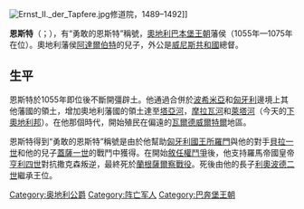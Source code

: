 {{unreferenced|time=2015-02-12T15:08:19+00:00}}
{{noteTA
|1=zh-tw:巴奔堡; zh-hans:巴本堡;
}}
[[File:Ernst_II._der_Tapfere.jpg|thumb]]修道院，1489–1492]]

'''恩斯特'''（{{lang-de|Ernst}}；{{bd|1027年||1075年|6月10日}}），有“勇敢的恩斯特”稱號，[[奧地利|奧地利]][[巴本堡王朝|巴本堡王朝]]藩侯（1055年—1075年在位）。奧地利藩侯[[阿達爾伯特_(奧地利)|阿達爾伯特]]的兒子，外公是[[威尼斯共和國|威尼斯共和國]]總督。

==生平==
恩斯特於1055年即位後不斷開彊辟土。他通過合併於[[波希米亞|波希米亞]]和[[匈牙利|匈牙利]]邊境上其他藩國的領土，增加奧地利藩國的領土達至[[塔亞河|塔亞河]]，[[摩拉瓦河|摩拉瓦河]]和[[萊塔河|萊塔河]]（今天的[[下奧地利邦|下奧地利邦]]）。在他那個時代，開始殖民在偏遠的[[瓦爾德威爾特爾|瓦爾德威爾特爾]]地區。

恩斯特得到“勇敢的恩斯特”稱號是由於他幫助[[匈牙利國王|匈牙利國王]][[所羅門_(匈牙利)|所羅門]]與他的對手[[貝拉一世|貝拉一世]]和他的兒子[[蓋薩一世|蓋薩一世]]的戰鬥中獲得。在開始[[敘任權鬥爭|敘任權鬥爭]]後，他支持羅馬帝國皇帝[[亨利四世_(神聖羅馬帝國)|亨利四世]]對抗撒克森叛逆，最終死於[[蘭根薩爾察戰役|蘭根薩爾察戰役]]。死後由他的長子[[利奧波德二世_(奧地利)|利奧波德二世]]繼承王位。


{{s-start}}
{{s-hou|[[巴本堡王朝|巴本堡王朝]]||1027年|1075年|6月10日}}
{{s-reg}}
{{s-bef |before=[[阿達爾伯特_(奧地利)|阿達爾伯特]]}}
{{s-ttl |title=[[奥地利统治者列表|奥地利藩侯]]|years=1055年–1075年}}
{{s-aft |after=[[利奧波德二世_(奧地利)|利奧波德二世]]}}
{{s-end}}

{{Authority control}}
[[Category:奥地利公爵|Category:奥地利公爵]]
[[Category:阵亡军人|Category:阵亡军人]]
[[Category:巴奔堡王朝|Category:巴奔堡王朝]]